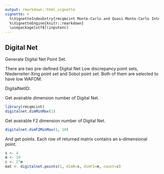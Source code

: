 ```yaml
---
output: rmarkdown::html_vignette
vignette: >
  %\VignetteIndexEntry{rmcqmcint Monte-Carlo and Quasi Monte-Carlo Integration}
  %\VignetteEngine{knitr::rmarkdown}
  \usepackage[utf8](inputenc)
---
```


Digital Net
-----------

Generate Digital Net Point Set.

There are two pre-defined Digital Net Low discrepancy point sets,
Niederreiter-Xing point set and Sobol point set.
Both of them are selected to have low WAFOM.

DigitalNetID:
\itemize{
\item{1:}{Niederreiter-Xing low WAFOM}
\item{2:}{Sobol low WAFOM}
\item{3:}{Sobol Point Set up to dimension 21201}
}

Get avairable dimension number of Digital Net.
```r
library(rmcqmcint)
digitalnet.dimMinMax(1)
```

Get avairable F2 dimension number of Digital Net.
```r
digitalnet.dimF2MinMax(1, 10)
```

And get points. Each row of returned matrix contains an s-dimensional point.
```r
s <- 4
m <- 10
c <- 2^m
mat <- digitalnet.points(1, dimR=s, dimF2=m, count=c)
```
